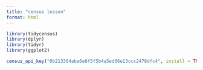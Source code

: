 ```yaml
---
title: "census lesson"
format: html
---
```


```r
library(tidycensus)
library(dplyr)
library(tidyr)
library(ggplot2)
```

```r
census_api_key("0b213304aba6e6f5f5b4a5ed66e13ccc2478dfc4", install = TRUE)
```

